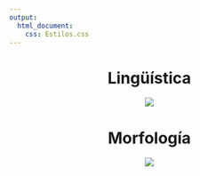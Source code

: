 ```yaml
---
output:
  html_document:
    css: Estilos.css
---
```


<center> <h1> <b> Lingüística </b> </h1> </center>

<center><img src="figs/3_Linguistica.jpg"></center>

<center> <h1> <b> Morfología </b> </h1> </center>

<center><img src="figs/3_Morfologia.png"></center>